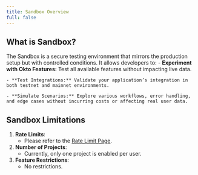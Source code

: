 ```yaml
---
title: Sandbox Overview
full: false
---
```


## What is Sandbox?

The Sandbox is a secure testing environment that mirrors the production setup but with controlled conditions. It allows developers to:
    - **Experiment with Okto Features:** Test all available features without impacting live data.

    - **Test Integrations:** Validate your application’s integration in both testnet and mainnet environments.

    - **Simulate Scenarios:** Explore various workflows, error handling, and edge cases without incurring costs or affecting real user data.



## Sandbox Limitations

1. **Rate Limits**:  
    - Please refer to the [Rate Limit Page](/docs/developer-admin-dashboard/okto-environments/rate-limits).
2. **Number of Projects**:  
    - Currently, only one project is enabled per user.
3. **Feature Restrictions**:  
    - No restrictions.
